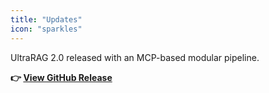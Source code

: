 ```yaml
---
title: "Updates"
icon: "sparkles"
---
```


<Update label="Aug 28, 2025" description="UltraRAG v2.0">
  UltraRAG 2.0 released with an MCP-based modular pipeline.

  **👉 <a href="https://github.com/OpenBMB/UltraRAG/releases/tag/v0.2.0" target="_blank" rel="noreferrer">View GitHub Release</a>**
</Update>